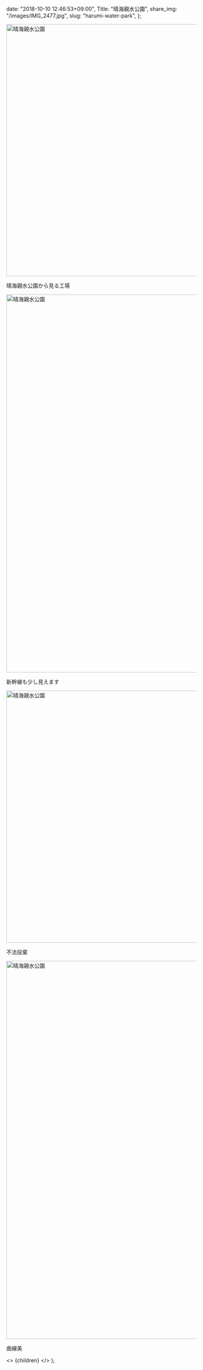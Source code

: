 
  date: "2018-10-10 12:46:53+09:00",
  Title: "晴海親水公園",
  share_img: "/images/IMG_2477.jpg",
  slug: "harumi-water-park",
};

<img src="/images/IMG_2477.jpg" alt="晴海親水公園" width="1000" height="667" loading="lazy" />

<span className="caption">晴海親水公園から見る工場</span>

<img src="/images/IMG_2490.jpg" alt="晴海親水公園" width="667" height="1000" loading="lazy" />

<span className="caption">新幹線も少し見えます</span>

<img src="/images/IMG_2525.jpg" alt="晴海親水公園" width="1000" height="667" loading="lazy" />

<span className="caption">不法投棄</span>

<img src="/images/IMG_2515.jpg" alt="晴海親水公園" width="667" height="1000" loading="lazy" />

<span className="caption">曲線美</span>

  <>
    <Head>
      <title>{meta.Title} | 異郷好実</title>
    </Head>
    <PostLayout meta={meta}>{children}</PostLayout>
  </>
);

